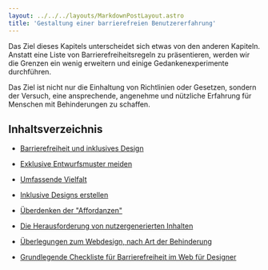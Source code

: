 ```yaml
---
layout: ../../../layouts/MarkdownPostLayout.astro
title: 'Gestaltung einer barrierefreien Benutzererfahrung'
---
```


Das Ziel dieses Kapitels unterscheidet sich etwas von den anderen Kapiteln. Anstatt
eine Liste von Barrierefreiheitsregeln zu präsentieren, werden wir die Grenzen ein
wenig erweitern und einige Gedankenexperimente durchführen.

Das Ziel ist nicht nur die Einhaltung von Richtlinien oder Gesetzen, sondern der
Versuch, eine ansprechende, angenehme und nützliche Erfahrung für Menschen mit
Behinderungen zu schaffen.

## Inhaltsverzeichnis

- [Barrierefreiheit und inklusives Design](/tutorials/ux-design/barrierefreiheit-inklusives-design/uebersicht)

- [Exklusive Entwurfsmuster meiden](/tutorials/ux-design/exklusives-design-vermeiden/uebersicht)

- [Umfassende Vielfalt](/tutorials/ux-design/umfassende-vielfalt/uebersicht)

- [Inklusive Designs erstellen](/tutorials/ux-design/inklusives-design/uebersicht)

- [Überdenken der "Affordanzen"](/tutorials/ux-design/affordanzen/uebersicht)

- [Die Herausforderung von nutzergenerierten Inhalten](/tutorials/ux-design/user-generated)

- [Überlegungen zum Webdesign, nach Art der Behinderung](/tutorials/ux-design/entwurfsueberlegungen)

- [Grundlegende Checkliste für Barrierefreiheit im Web für Designer](/tutorials/ux-design/checkliste)
